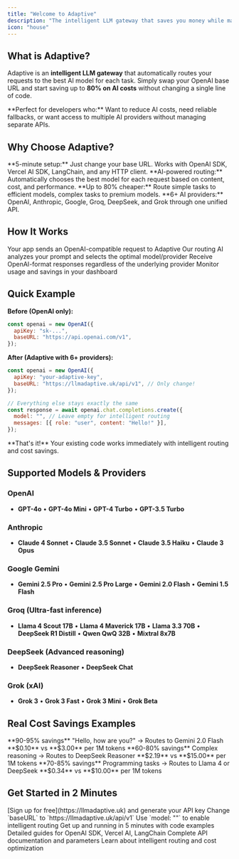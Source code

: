```yaml
---
title: "Welcome to Adaptive"
description: "The intelligent LLM gateway that saves you money while maintaining performance"
icon: "house"
---
```


## What is Adaptive?

Adaptive is an **intelligent LLM gateway** that automatically routes your requests to the best AI model for each task. Simply swap your OpenAI base URL and start saving up to **80% on AI costs** without changing a single line of code.

<Note>
  **Perfect for developers who:** Want to reduce AI costs, need reliable
  fallbacks, or want access to multiple AI providers without managing separate
  APIs.
</Note>

## Why Choose Adaptive?

<CardGroup cols={2}>
  <Card title="Drop-in Replacement" href="/quickstart">
    **5-minute setup:** Just change your base URL. Works with OpenAI SDK, Vercel
    AI SDK, LangChain, and any HTTP client.
  </Card>
  <Card title="Smart Model Selection" href="/features/intelligent-routing">
    **AI-powered routing:** Automatically chooses the best model for each
    request based on content, cost, and performance.
  </Card>
  <Card title="Massive Cost Savings" href="/features/intelligent-routing">
    **Up to 80% cheaper:** Route simple tasks to efficient models, complex tasks
    to premium models.
  </Card>
  <Card title="Multi-Provider Access" href="/features/provider-resiliency">
    **6+ AI providers:** OpenAI, Anthropic, Google, Groq, DeepSeek, and Grok
    through one unified API.
  </Card>
</CardGroup>

## How It Works

<Steps>
  <Step title="Send Request">
    Your app sends an OpenAI-compatible request to Adaptive
  </Step>
  <Step title="AI Analyzes">
    Our routing AI analyzes your prompt and selects the optimal model/provider
  </Step>
  <Step title="Get Response">
    Receive OpenAI-format responses regardless of the underlying provider
  </Step>
  <Step title="Save Money">Monitor usage and savings in your dashboard</Step>
</Steps>

## Quick Example

**Before (OpenAI only):**

```javascript
const openai = new OpenAI({
  apiKey: "sk-...",
  baseURL: "https://api.openai.com/v1",
});
```

**After (Adaptive with 6+ providers):**

```javascript
const openai = new OpenAI({
  apiKey: "your-adaptive-key",
  baseURL: "https://llmadaptive.uk/api/v1", // Only change!
});

// Everything else stays exactly the same
const response = await openai.chat.completions.create({
  model: "", // Leave empty for intelligent routing
  messages: [{ role: "user", content: "Hello!" }],
});
```

<Tip>
  **That's it!** Your existing code works immediately with intelligent routing
  and cost savings.
</Tip>

## Supported Models & Providers

<Accordion title="View All Supported Models">

### OpenAI

- **GPT-4o** • **GPT-4o Mini** • **GPT-4 Turbo** • **GPT-3.5 Turbo**

### Anthropic

- **Claude 4 Sonnet** • **Claude 3.5 Sonnet** • **Claude 3.5 Haiku** • **Claude 3 Opus**

### Google Gemini

- **Gemini 2.5 Pro** • **Gemini 2.5 Pro Large** • **Gemini 2.0 Flash** • **Gemini 1.5 Flash**

### Groq (Ultra-fast inference)

- **Llama 4 Scout 17B** • **Llama 4 Maverick 17B** • **Llama 3.3 70B** • **DeepSeek R1 Distill** • **Qwen QwQ 32B** • **Mixtral 8x7B**

### DeepSeek (Advanced reasoning)

- **DeepSeek Reasoner** • **DeepSeek Chat**

### Grok (xAI)

- **Grok 3** • **Grok 3 Fast** • **Grok 3 Mini** • **Grok Beta**

</Accordion>

## Real Cost Savings Examples

<CardGroup cols={3}>
  <Card title="Simple Chat">
    **90-95% savings** "Hello, how are you?" → Routes to Gemini 2.0 Flash
    **$0.10** vs **$3.00** per 1M tokens
  </Card>
  <Card title="Math Problems">
    **60-80% savings** Complex reasoning → Routes to DeepSeek Reasoner **$2.19**
    vs **$15.00** per 1M tokens
  </Card>
  <Card title="Code Generation">
    **70-85% savings** Programming tasks → Routes to Llama 4 or DeepSeek
    **$0.34** vs **$10.00** per 1M tokens
  </Card>
</CardGroup>

## Get Started in 2 Minutes

<Steps>
  <Step title="Get Your API Key">
    [Sign up for free](https://llmadaptive.uk) and generate your API key
  </Step>
  <Step title="Update Your Code">
    Change `baseURL` to `https://llmadaptive.uk/api/v1`
  </Step>
  <Step title="Start Saving">
    Use `model: ""` to enable intelligent routing
  </Step>
</Steps>

<CardGroup cols={2}>
  <Card title="Quick Start Guide" icon="rocket" href="/quickstart">
    Get up and running in 5 minutes with code examples
  </Card>
  <Card title="Integration Guides" icon="book" href="/integrations/openai-sdk">
    Detailed guides for OpenAI SDK, Vercel AI, LangChain
  </Card>
  <Card
    title="API Reference"
    icon="gear"
    href="/api-reference/chat-completions"
  >
    Complete API documentation and parameters
  </Card>
  <Card title="Features" icon="lightbulb" href="/features/intelligent-routing">
    Learn about intelligent routing and cost optimization
  </Card>
</CardGroup>

